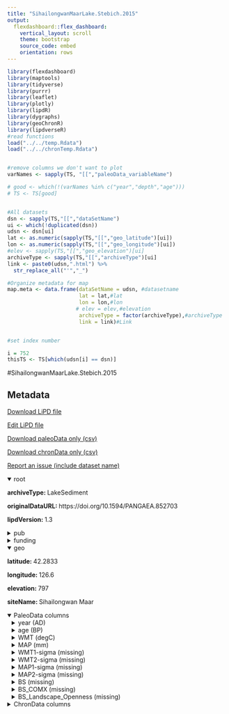 ```yaml
---
title: "SihailongwanMaarLake.Stebich.2015"
output: 
  flexdashboard::flex_dashboard:
    vertical_layout: scroll
    theme: bootstrap
    source_code: embed
    orientation: rows
---
```


```r
library(flexdashboard)
library(maptools)
library(tidyverse)
library(purrr)
library(leaflet)
library(plotly)
library(lipdR)
library(dygraphs)
library(geoChronR)
library(lipdverseR)
#read functions
load("../../temp.Rdata")
load("../../chronTemp.Rdata")


#remove columns we don't want to plot
varNames <- sapply(TS, "[[","paleoData_variableName")

# good <- which(!(varNames %in% c("year","depth","age")))
# TS <- TS[good]


#All datasets
dsn <- sapply(TS,"[[","dataSetName")
ui <- which(!duplicated(dsn))
udsn <- dsn[ui]
lat <- as.numeric(sapply(TS,"[[","geo_latitude")[ui])
lon <- as.numeric(sapply(TS,"[[","geo_longitude")[ui])
#elev <- sapply(TS,"[[","geo_elevation")[ui]
archiveType <- sapply(TS,"[[","archiveType")[ui]
link <- paste0(udsn,".html") %>% 
  str_replace_all("'","_")

#Organize metadata for map
map.meta <- data.frame(dataSetName = udsn, #datasetname
                       lat = lat,#lat
                       lon = lon,#lon
                      # elev = elev,#elevation
                       archiveType = factor(archiveType),#archiveType
                       link = link)#Link


#set index number

i = 752
thisTS <- TS[which(udsn[i] == dsn)]
```
#SihailongwanMaarLake.Stebich.2015

Metadata {.sidebar}
-------------------------------------
[Download LiPD file](SihailongwanMaarLake.Stebich.2015.lpd)
            

[Edit LiPD file](http://lipd.net/playground?source=http://lipdverse.org/globalHolocene/0_25_5/SihailongwanMaarLake.Stebich.2015.lpd)
            

[Download paleoData only (csv)](SihailongwanMaarLake.Stebich.2015.csv)
            

[Download chronData only (csv)](SihailongwanMaarLake.Stebich.2015-chron.csv)
            

[Report an issue (include dataset name)](https://github.com/nickmckay/LiPDverse/issues)

<details open style="margin-left: 0px">
<summary>root</summary>
<p style="margin-left: 0px"><strong>archiveType: </strong>LakeSediment
<p style="margin-left: 0px"><strong>originalDataURL: </strong>https://doi.org/10.1594/PANGAEA.852703
<p style="margin-left: 0px"><strong>lipdVersion: </strong>1.3
</details>
<details>
<summary>pub</summary>
<details style="margin-left: 10px">
<summary>pub1</summary>
<p style="margin-left: 10px"><strong>author: </strong>list(list(name = "Stebich, Martina"), list(name = "Rehfeld, Kira"), list(name = "Schluetz, Frank"), list(name = "Tarasov, Pavel E."), list(name = "Liu, Jiaqi"), list(name = "Mingram, Jens"))
<p style="margin-left: 10px"><strong>citeKey: </strong>needs0needsatitle
<p style="margin-left: 10px"><strong>journal: </strong>Quaternary Science Reviews
<p style="margin-left: 10px"><strong>volume: </strong>124
<p style="margin-left: 10px"><strong>title: </strong>Holocene vegetation and climate dynamics of NE China based on the pollen record from Sihailongwan Maar Lake
</details>
<details style="margin-left: 10px">
<summary>pub2</summary>
<p style="margin-left: 10px"><strong>author: </strong>list(list(name = NA))
</details>
</details>
<details>
<summary>funding</summary>
<details style="margin-left: 10px">
<summary>funding1</summary>
<p style="margin-left: 10px"><strong>agency: </strong>Funding Agency
<p style="margin-left: 10px"><strong>grant: </strong>Grant name or number
</details>
</details>
<details open style="margin-left: 0px">
<summary>geo</summary>
<p style="margin-left: 0px"><strong>latitude: </strong>42.2833
<p style="margin-left: 0px"><strong>longitude: </strong>126.6
<p style="margin-left: 0px"><strong>elevation: </strong>797
<p style="margin-left: 0px"><strong>siteName: </strong>Sihailongwan Maar
</details>
<details open>
<summary>PaleoData columns</summary>
<details style="margin-left: 10px">
<summary>year (AD)</summary>
<p style="margin-left: 10px"><strong>TSid: </strong>RthIVSTkLea
<p style="margin-left: 10px"><strong>variableName: </strong>year
<p style="margin-left: 10px"><strong>units: </strong>AD
<p style="margin-left: 10px"><strong>description: </strong>Year AD
</details>
<details style="margin-left: 10px">
<summary>age (BP)</summary>
<p style="margin-left: 10px"><strong>TSid: </strong>RzJCko0ijyu
<p style="margin-left: 10px"><strong>variableName: </strong>age
<p style="margin-left: 10px"><strong>units: </strong>BP
<p style="margin-left: 10px"><strong>description: </strong>Years before present (1950) BP
</details>
<details style="margin-left: 10px">
<summary>WMT (degC)</summary>
<p style="margin-left: 10px"><strong>TSid: </strong>LPD575ea390
<p style="margin-left: 10px"><strong>variableName: </strong>WMT
<p style="margin-left: 10px"><strong>units: </strong>degC
<p style="margin-left: 10px"><strong>description: </strong>Temperature, warmest month [   C] (WMT) * PI: Rehfeld, Kira (https://orcid.org/0000-0002-9442-5362, kira.rehfeld@awi.de, http://www.awi.de/en/about-us/organisation/staff/kira-rehfeld.html) * METHOD: Calculated
<p style="margin-left: 10px"><strong>useInGlobalTemperatureAnalysis: </strong>TRUE
<details>
<summary>interpretation</summary>
<details style="margin-left: 20px">
<summary>1</summary>
<p style="margin-left: 20px"><strong>direction: </strong>positive
<p style="margin-left: 20px"><strong>interpDirection: </strong>positive
<p style="margin-left: 20px"><strong>scope: </strong>climate
<p style="margin-left: 20px"><strong>seasonality: </strong>warmest
<p style="margin-left: 20px"><strong>variable: </strong>T
</details>
</details>
</details>
<details style="margin-left: 10px">
<summary>MAP (mm)</summary>
<p style="margin-left: 10px"><strong>TSid: </strong>LPD6fdee25b
<p style="margin-left: 10px"><strong>variableName: </strong>MAP
<p style="margin-left: 10px"><strong>units: </strong>mm
<p style="margin-left: 10px"><strong>description: </strong>Precipitation, annual mean [mm] (MAP) * PI: Rehfeld, Kira (https://orcid.org/0000-0002-9442-5362, kira.rehfeld@awi.de, http://www.awi.de/en/about-us/organisation/staff/kira-rehfeld.html) * METHOD: Calculated
<p style="margin-left: 10px"><strong>useInGlobalTemperatureAnalysis: </strong>TRUE
<details>
<summary>interpretation</summary>
<details style="margin-left: 20px">
<summary>1</summary>
<p style="margin-left: 20px"><strong>direction: </strong>positive
<p style="margin-left: 20px"><strong>interpDirection: </strong>positive
<p style="margin-left: 20px"><strong>scope: </strong>climate
<p style="margin-left: 20px"><strong>seasonality: </strong>1 2 3 4 5 6 7 8 9 10 11 12
<p style="margin-left: 20px"><strong>variable: </strong>M
<p style="margin-left: 20px"><strong>variableDetail: </strong>monsoon
</details>
</details>
</details>
<details style="margin-left: 10px">
<summary>WMT1-sigma (missing)</summary>
<p style="margin-left: 10px"><strong>TSid: </strong>LPDc06a0727
<p style="margin-left: 10px"><strong>variableName: </strong>WMT1-sigma
<p style="margin-left: 10px"><strong>units: </strong>missing
<p style="margin-left: 10px"><strong>useInGlobalTemperatureAnalysis: </strong>FALSE
</details>
<details style="margin-left: 10px">
<summary>WMT2-sigma (missing)</summary>
<p style="margin-left: 10px"><strong>TSid: </strong>LPD36d0a4c4
<p style="margin-left: 10px"><strong>variableName: </strong>WMT2-sigma
<p style="margin-left: 10px"><strong>units: </strong>missing
<p style="margin-left: 10px"><strong>useInGlobalTemperatureAnalysis: </strong>FALSE
</details>
<details style="margin-left: 10px">
<summary>MAP1-sigma (missing)</summary>
<p style="margin-left: 10px"><strong>TSid: </strong>LPD9d3530a4
<p style="margin-left: 10px"><strong>variableName: </strong>MAP1-sigma
<p style="margin-left: 10px"><strong>units: </strong>missing
<p style="margin-left: 10px"><strong>useInGlobalTemperatureAnalysis: </strong>FALSE
</details>
<details style="margin-left: 10px">
<summary>MAP2-sigma (missing)</summary>
<p style="margin-left: 10px"><strong>TSid: </strong>LPD041170d1
<p style="margin-left: 10px"><strong>variableName: </strong>MAP2-sigma
<p style="margin-left: 10px"><strong>units: </strong>missing
<p style="margin-left: 10px"><strong>description: </strong>Precipitation, annual mean, standard deviation  COMMENT: 2-sigma
<p style="margin-left: 10px"><strong>useInGlobalTemperatureAnalysis: </strong>FALSE
</details>
<details style="margin-left: 10px">
<summary>BS (missing)</summary>
<p style="margin-left: 10px"><strong>TSid: </strong>LPD827daf67
<p style="margin-left: 10px"><strong>variableName: </strong>BS
<p style="margin-left: 10px"><strong>units: </strong>missing
<p style="margin-left: 10px"><strong>description: </strong>Biome Scores, reconstructed (BS) * PI: Tarasov, Pavel E (ptarasov@zedat.fu-berlin.de, http://www.geo.fu-berlin.de/geol/fachrichtungen/pal/mitarbeiter/tarasov/index.html) * METHOD: Calculated * COMMENT: Temperate deciduous forests (TEDE)
<p style="margin-left: 10px"><strong>useInGlobalTemperatureAnalysis: </strong>FALSE
</details>
<details style="margin-left: 10px">
<summary>BS_COMX (missing)</summary>
<p style="margin-left: 10px"><strong>TSid: </strong>LPDcea2543a
<p style="margin-left: 10px"><strong>variableName: </strong>BS_COMX
<p style="margin-left: 10px"><strong>units: </strong>missing
<p style="margin-left: 10px"><strong>description: </strong>iome Scores, reconstructed (BS) * PI: Tarasov, Pavel E (ptarasov@zedat.fu-berlin.de, http://www.geo.fu-berlin.de/geol/fachrichtungen/pal/mitarbeiter/tarasov/index.html) * METHOD: Calculated * COMMENT: Cool mixed forests (COMX)
<p style="margin-left: 10px"><strong>useInGlobalTemperatureAnalysis: </strong>FALSE
</details>
<details style="margin-left: 10px">
<summary>BS_Landscape_Openness (missing)</summary>
<p style="margin-left: 10px"><strong>TSid: </strong>LPD5fd9d599
<p style="margin-left: 10px"><strong>variableName: </strong>BS_Landscape_Openness
<p style="margin-left: 10px"><strong>units: </strong>missing
<p style="margin-left: 10px"><strong>description: </strong>ome Scores, reconstructed (BS) * PI: Tarasov, Pavel E (ptarasov@zedat.fu-berlin.de, http://www.geo.fu-berlin.de/geol/fachrichtungen/pal/mitarbeiter/tarasov/index.html) * METHOD: Calculated * COMMENT: Landscape Openness
<p style="margin-left: 10px"><strong>useInGlobalTemperatureAnalysis: </strong>FALSE
</details>
<details>
<summary>ChronData columns</summary>
<details style="margin-left: 10px">
<summary>age ()</summary>
<p style="margin-left: 10px"><strong>TSid: </strong>LPD571cda0e
<p style="margin-left: 10px"><strong>variableName: </strong>age
</details>
<details style="margin-left: 10px">
<summary>dummy2 ()</summary>
<p style="margin-left: 10px"><strong>TSid: </strong>LPD04672f2b
<p style="margin-left: 10px"><strong>variableName: </strong>dummy2
</details>
<details style="margin-left: 10px">
<summary>dummy3 ()</summary>
<p style="margin-left: 10px"><strong>TSid: </strong>LPD951fd267
<p style="margin-left: 10px"><strong>variableName: </strong>dummy3
</details>
<details style="margin-left: 10px">
<summary>dummy4 ()</summary>
<p style="margin-left: 10px"><strong>TSid: </strong>LPDbdfb9d6e
<p style="margin-left: 10px"><strong>variableName: </strong>dummy4
</details>
<details style="margin-left: 10px">
<summary>dummy5 ()</summary>
<p style="margin-left: 10px"><strong>TSid: </strong>LPDce71e9b7
<p style="margin-left: 10px"><strong>variableName: </strong>dummy5
</details>
<details style="margin-left: 10px">
<summary>dummy6 ()</summary>
<p style="margin-left: 10px"><strong>TSid: </strong>LPDf2b2197c
<p style="margin-left: 10px"><strong>variableName: </strong>dummy6
</details>
<details style="margin-left: 10px">
<summary>dummy7 ()</summary>
<p style="margin-left: 10px"><strong>TSid: </strong>LPD007b3779
<p style="margin-left: 10px"><strong>variableName: </strong>dummy7
</details>
<details style="margin-left: 10px">
<summary>dummy8 ()</summary>
<p style="margin-left: 10px"><strong>TSid: </strong>LPD0438be0d
<p style="margin-left: 10px"><strong>variableName: </strong>dummy8
</details>
<details style="margin-left: 10px">
<summary>dummy9 ()</summary>
<p style="margin-left: 10px"><strong>TSid: </strong>LPDd7612a9a
<p style="margin-left: 10px"><strong>variableName: </strong>dummy9
</details>
<details style="margin-left: 10px">
<summary>dummy10 ()</summary>
<p style="margin-left: 10px"><strong>TSid: </strong>LPD7c7e19c5
<p style="margin-left: 10px"><strong>variableName: </strong>dummy10
</details>

Row {.tabset .tabset-fade}
-----------------------------------------------------------------------

### Sitemap

```r
  map.meta.split <- split(map.meta, map.meta$archiveType)


factpal <- colorFactor("Paired",map.meta$archiveType)
buff <- 15
l <- leaflet() %>% 
  addTiles() %>% 
  fitBounds(map.meta$lon[i]-buff,map.meta$lat[i]-buff,map.meta$lon[i]+buff,map.meta$lat[i]+buff)
  

  
  
names(map.meta.split) %>%
  purrr::walk( function(df) {
    l <<- l %>%
      addMarkers(data=map.meta.split[[df]],
                 lng=~lon, lat=~lat,
                 label=~as.character(archiveType),
                 popup=~paste(str_c('Dataset: <a href="',link,'">',dataSetName,'</a>'),
                                 # str_c("Elevation: ",elev),
                                  str_c("Archive Type: ",archiveType),
                                  sep = "<br>"),
                 group = df,
                 clusterOptions = markerClusterOptions(removeOutsideVisibleBounds = F),
                 labelOptions = labelOptions(noHide = F,
                                             direction = 'auto'))
  })

l %>%
  addLayersControl(position = "bottomleft",
    overlayGroups = names(map.meta.split),
    options = layersControlOptions(collapsed = FALSE,
                                   opacity = 0.8)
  )
```

### Search the LiPDverse (Beta! doesn't work well yet)
```r
#Add google search bar
htmltools::includeHTML("../../googleSearchChunk.html")
```


Row {.tabset .tabset-fade}
-----------------------------------------------------------------------

### WMT (degC)
```r
plotCol(thisTS,ind = 1)
```

### MAP (mm)
```r
plotCol(thisTS,ind = 6)
```

### WMT1-sigma (missing)
```r
plotCol(thisTS,ind = 4)
```

### WMT2-sigma (missing)
```r
plotCol(thisTS,ind = 5)
```

### MAP1-sigma (missing)
```r
plotCol(thisTS,ind = 7)
```

### MAP2-sigma (missing)
```r
plotCol(thisTS,ind = 8)
```

### BS (missing)
```r
plotCol(thisTS,ind = 9)
```

### BS_COMX (missing)
```r
plotCol(thisTS,ind = 10)
```

### BS_Landscape_Openness (missing)
```r
plotCol(thisTS,ind = 11)
```

Row {.tabset .tabset-fade}
-----------------------------------------------------------------------

### age ()
```r
plotCol(chronTS,ind = 1)
```

### dummy2 ()
```r
plotCol(chronTS,ind = 2)
```

### dummy3 ()
```r
plotCol(chronTS,ind = 3)
```

### dummy4 ()
```r
plotCol(chronTS,ind = 4)
```

### dummy5 ()
```r
plotCol(chronTS,ind = 5)
```

### dummy6 ()
```r
plotCol(chronTS,ind = 6)
```

### dummy7 ()
```r
plotCol(chronTS,ind = 7)
```

### dummy8 ()
```r
plotCol(chronTS,ind = 8)
```

### dummy9 ()
```r
plotCol(chronTS,ind = 9)
```

### dummy10 ()
```r
plotCol(chronTS,ind = 10)
```
